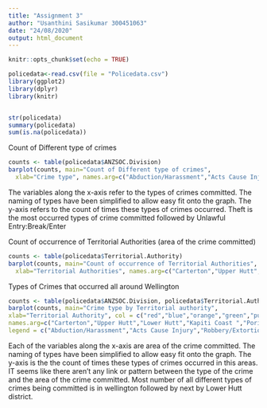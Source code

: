 ```yaml
---
title: "Assignment 3"
author: "Usanthini Sasikumar 300451063"
date: "24/08/2020"
output: html_document
---
```


```r
knitr::opts_chunk$set(echo = TRUE)
```


```r
policedata<-read.csv(file = "Policedata.csv")
library(ggplot2)
library(dplyr)
library(knitr)


str(policedata)
summary(policedata)
sum(is.na(policedata))

```

Count of Different type of crimes
```r

counts <- table(policedata$ANZSOC.Division)
barplot(counts, main="Count of Different type of crimes",
  xlab="Crime type", names.arg=c("Abduction/Harassment","Acts Cause Injury","Robbery/Extortion","Sexual Assault","Theft","Unlawful Entry:Break/Enter"))

```

The variables along the x-axis refer to the types of crimes committed. The naming of types have been simplified to allow easy fit onto the graph. The y-axis refers to the count of times these types of crimes occurred. Theft is the most occurred types of crime committed followed by Unlawful Entry:Break/Enter


Count of occurrence of Territorial Authorities (area of the crime committed)
```r

counts <- table(policedata$Territorial.Authority)
barplot(counts, main="Count of occurrence of Territorial Authorities",
  xlab="Territorial Authorities", names.arg=c("Carterton","Upper Hutt","Lower Hutt","Kapiti Coast ","Porirua ","South Wairarapa ","Tararua ","Masterton ","Wellington "))

```

Types of Crimes that occurred all around Wellington
```r
counts <- table(policedata$ANZSOC.Division, policedata$Territorial.Authority)
barplot(counts, main="Crime type by Territorial authority",
xlab="Territorial Authority", col = c("red","blue","orange","green","purple","yellow"),
names.arg=c("Carterton","Upper Hutt","Lower Hutt","Kapiti Coast ","Porirua ","South Wairarapa ","Tararua ","Masterton ","Wellington "),
legend = c("Abduction/Harassment","Acts Cause Injury","Robbery/Extortion","Sexual Assault","Theft","Unlawful Entry:Break/Enter"))

```

Each of the variables along the x-axis are area of the crime committed. The naming of types have been simplified to allow easy fit onto the graph. The y-axis is the the count of times these types of crimes occurred in this areas. IT seems like there aren't any link or pattern between the type of the crime and the area of the crime committed. Most number of all different types of crimes being committed is in wellington followed by next by Lower Hutt district.





